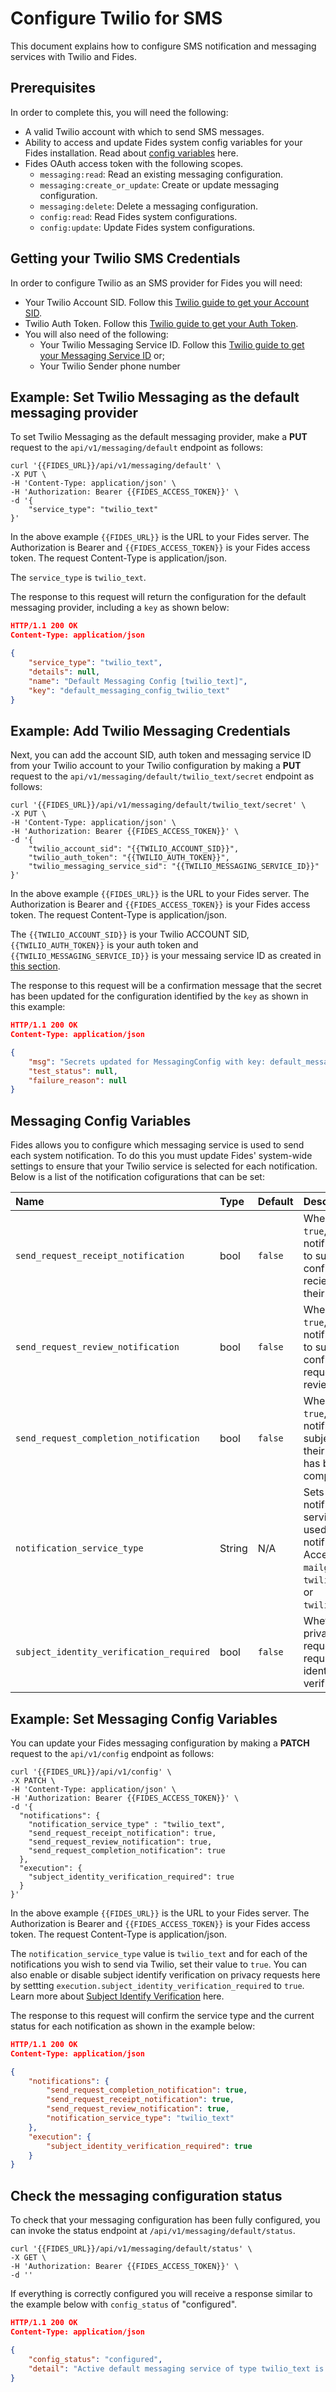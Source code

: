 
# Configure Twilio for SMS

This document explains how to configure SMS notification and messaging services with Twilio and Fides.

## Prerequisites

In order to complete this, you will need the following:
* A valid Twilio account with which to send SMS messages.
* Ability to access and update Fides system config variables for your Fides installation. Read about [config variables](/docs/dev-docs/configuration/configuration) here.
* Fides OAuth access token with the following scopes. 
    * `messaging:read`: Read an existing messaging configuration.
    * `messaging:create_or_update`: Create or update messaging configuration.
    * `messaging:delete`: Delete a messaging configuration.
    * `config:read`: Read Fides system configurations.
    * `config:update`: Update Fides system configurations.


## Getting your Twilio SMS Credentials

In order to configure Twilio as an SMS provider for Fides you will need:
* Your Twilio Account SID. Follow this [Twilio guide to get your Account SID](https://support.twilio.com/hc/en-us/articles/14726256820123-What-is-a-Twilio-Account-SID-and-where-can-I-find-it-). 
* Twilio Auth Token. Follow this [Twilio guide to get your Auth Token](https://support.twilio.com/hc/en-us/articles/223136027-Auth-Tokens-and-How-to-Change-Them).
* You will also need of the following:
    * Your Twilio Messaging Service ID. Follow this [Twilio guide to get your Messaging Service ID](https://support.twilio.com/hc/en-us/articles/223181308-Getting-started-with-Messaging-Services) or;
    * Your Twilio Sender phone number

## Example: Set Twilio Messaging as the default messaging provider

To set Twilio Messaging as the default messaging provider, make a **PUT** request to the `api/v1/messaging/default` endpoint as follows:

```console filename="PUT /api/v1/messaging/default"
curl '{{FIDES_URL}}/api/v1/messaging/default' \
-X PUT \
-H 'Content-Type: application/json' \
-H 'Authorization: Bearer {{FIDES_ACCESS_TOKEN}}' \
-d '{
    "service_type": "twilio_text"
}'
```
In the above example `{{FIDES_URL}}` is the URL to your Fides server. The Authorization is Bearer and `{{FIDES_ACCESS_TOKEN}}` is your Fides access token. The request Content-Type is application/json.

The `service_type` is `twilio_text`.

The response to this request will return the configuration for the default messaging provider, including a `key` as shown below:

```json filename="Default Messaging Provider Response"
HTTP/1.1 200 OK
Content-Type: application/json

{
    "service_type": "twilio_text",
    "details": null,
    "name": "Default Messaging Config [twilio_text]",
    "key": "default_messaging_config_twilio_text"
}
```

## Example: Add Twilio Messaging Credentials
Next, you can add the account SID, auth token and messaging service ID from your Twilio account to your Twilio configuration by making a **PUT** request to the `api/v1/messaging/default/twilio_text/secret` endpoint as follows:

```console filename="PUT /api/v1/messaging/default/twilio_text/secret"
curl '{{FIDES_URL}}/api/v1/messaging/default/twilio_text/secret' \
-X PUT \
-H 'Content-Type: application/json' \
-H 'Authorization: Bearer {{FIDES_ACCESS_TOKEN}}' \
-d '{
    "twilio_account_sid": "{{TWILIO_ACCOUNT_SID}}",
    "twilio_auth_token": "{{TWILIO_AUTH_TOKEN}}",
    "twilio_messaging_service_sid": "{{TWILIO_MESSAGING_SERVICE_ID}}"
}'
```
In the above example `{{FIDES_URL}}` is the URL to your Fides server. The Authorization is Bearer and `{{FIDES_ACCESS_TOKEN}}` is your Fides access token. The request Content-Type is application/json.

The `{{TWILIO_ACCOUNT_SID}}` is your Twilio ACCOUNT SID, `{{TWILIO_AUTH_TOKEN}}` is your auth token and `{{TWILIO_MESSAGING_SERVICE_ID}}` is your messaing service ID as created in [this section](#getting-your-twilio-sms-credentials). 

The response to this request will be a confirmation message that the secret has been updated for the configuration identified by the `key` as shown in this example:

```json filename="Default Messaging Provider Response"
HTTP/1.1 200 OK
Content-Type: application/json

{
    "msg": "Secrets updated for MessagingConfig with key: default_messaging_config_twilio_text.",
    "test_status": null,
    "failure_reason": null
}
```

## Messaging Config Variables
Fides allows you to configure which messaging service is used to send each system notification. To do this you must update Fides' system-wide settings to ensure that your Twilio service is selected for each notification. Below is a list of the notification cofigurations that can be set:


| Name                                   | Type   | Default | Description                                                                                                        |
| :------------------------------------- | :----- | :-------- | :----------------------------------------------------------------------------------------------------------------- |
| `send_request_receipt_notification`    | bool   | `false` | When set to `true`, sends notification to subject to confirm reciept of their request.                                    |
| `send_request_review_notification`     | bool   | `false` | When set to `true`, sends notification to subject to confirm their request is in review.                                     |
| `send_request_completion_notification`     | bool   | `false` | When set to `true`, sends notification subject when their request has been completed.                                     |
| `notification_service_type`            | String | N/A     | Sets the notification service type used to send notifications. Accepts `mailgun`, `twilio_text`, or `twilio_email`. |
| `subject_identity_verification_required` | bool | `false` | Whether privacy requests require user identity verification.                                                                                                                                                                                  |

## Example: Set Messaging Config Variables
You can update your Fides messaging configuration by making a **PATCH** request to the `api/v1/config` endpoint as follows:

```console filename="PATCH /api/v1/config"
curl '{{FIDES_URL}}/api/v1/config' \
-X PATCH \
-H 'Content-Type: application/json' \
-H 'Authorization: Bearer {{FIDES_ACCESS_TOKEN}}' \
-d '{
  "notifications": {
    "notification_service_type" : "twilio_text",
    "send_request_receipt_notification": true,
    "send_request_review_notification": true,
    "send_request_completion_notification": true
  },
  "execution": {
    "subject_identity_verification_required": true
  }
}'
```
In the above example `{{FIDES_URL}}` is the URL to your Fides server. The Authorization is Bearer and `{{FIDES_ACCESS_TOKEN}}` is your Fides access token. The request Content-Type is application/json.

The `notification_service_type` value is `twilio_text` and for each of the notifications you wish to send via Twilio, set their value to `true`.
You can also enable or disable subject identify verification on privacy requests here by settting `execution.subject_identity_verification_required` to `true`. Learn more about [Subject Identify Verification](/docs/dev-docs/configuration/privacy-requests/subject-identity-verification) here.

The response to this request will confirm the service type and the current status for each notification as shown in the example below:

```json filename="Fides Configuration Update Response"
HTTP/1.1 200 OK
Content-Type: application/json

{
    "notifications": {
        "send_request_completion_notification": true,
        "send_request_receipt_notification": true,
        "send_request_review_notification": true,
        "notification_service_type": "twilio_text"
    },
    "execution": {
        "subject_identity_verification_required": true
    }
}
```

## Check the messaging configuration status
To check that your messaging configuration has been fully configured, you can invoke the status endpoint at `/api/v1/messaging/default/status`.

```console filename="GET /api/v1/messaging/default/status"
curl '{{FIDES_URL}}/api/v1/messaging/default/status' \
-X GET \
-H 'Authorization: Bearer {{FIDES_ACCESS_TOKEN}}' \
-d ''
```
If everything is correctly configured you will receive a response similar to the example below with `config_status` of "configured".

```json filename="Fides Configuration Update Response"
HTTP/1.1 200 OK
Content-Type: application/json

{
    "config_status": "configured",
    "detail": "Active default messaging service of type twilio_text is fully configured"
}
```

